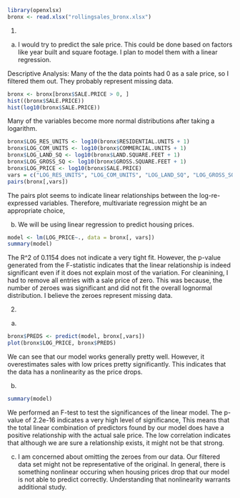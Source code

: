 ```r
library(openxlsx)
bronx <- read.xlsx("rollingsales_bronx.xlsx")
```

1.

(a) I would try to predict the sale price. This could be done based on factors like year built and square footage. I plan to model them with a linear regression.

Descriptive Analysis:
Many of the the data points had 0 as a sale price, so I filtered them out. They probably represent missing data.

```r
bronx <- bronx[bronx$SALE.PRICE > 0, ]
hist((bronx$SALE.PRICE))
hist(log10(bronx$SALE.PRICE))
```

Many of the variables become more normal distributions after taking a logarithm.
```r
bronx$LOG_RES_UNITS <- log10(bronx$RESIDENTIAL.UNITS + 1)
bronx$LOG_COM_UNITS <- log10(bronx$COMMERCIAL.UNITS + 1)
bronx$LOG_LAND_SQ <- log10(bronx$LAND.SQUARE.FEET + 1)
bronx$LOG_GROSS_SQ <- log10(bronx$GROSS.SQUARE.FEET + 1)
bronx$LOG_PRICE <- log10(bronx$SALE.PRICE)
vars = c("LOG_RES_UNITS", "LOG_COM_UNITS", "LOG_LAND_SQ", "LOG_GROSS_SQ", "LOG_PRICE")
pairs(bronx[,vars])
```

The pairs plot seems to indicate linear relationships between the log-re-expressed variables. Therefore, multivariate regression 
might be an appropriate choice,

(b) We will be using linear regression to predict housing prices.
```r
model <- lm(LOG_PRICE~., data = bronx[, vars])
summary(model)
```
The R^2 of 0.1154 does not indicate a very tight fit. However, the p-value generated from the F-statistic indicates that the linear relationship is indeed significant even if it does not explain most of the variation. For cleanining, I had to remove all entries with a sale price of zero. This was because, the number of zeroes was significant and did not fit the overall lognormal distribution. I believe the zeroes represent missing data.

2.
(a)
```r
bronx$PREDS <- predict(model, bronx[,vars])
plot(bronx$LOG_PRICE, bronx$PREDS)
```
We can  see that our model works generally pretty well. However, it overestimates sales with low prices pretty significantly. This indicates that the data has a nonlinearity as the price drops.

(b)
```r
summary(model)
```
We performed an F-test to test the significances of the linear model. The p-value of 2.2e-16 indicates a very high level of significance, This means that the total linear combination of predictors found by our model does have a positive relationship with the actual sale price. The low correlation indicates that although we are sure a relationship exists, it might not be that strong.

(c) I am concerned about omitting the zeroes from our data. Our filtered data set might not be representative of the original. In general, there is something nonlinear occuring when housing prices drop that our model is not able to predict correctly. Understanding that nonlinearity warrants additional study.

